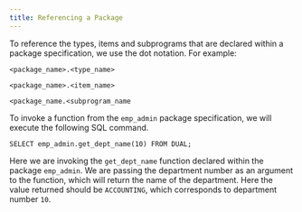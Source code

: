 ```yaml
---
title: Referencing a Package
---
```


To reference the types, items and subprograms that are declared within a
package specification, we use the dot notation. For example:

`<package_name>.<type_name>`

`<package_name>.<item_name>`

`<package_name.<subprogram_name`

To invoke a function from the `emp_admin` package specification, we will
execute the following SQL command.

``` text
SELECT emp_admin.get_dept_name(10) FROM DUAL;
```

Here we are invoking the `get_dept_name` function declared within the
package `emp_admin`. We are passing the department number as an argument
to the function, which will return the name of the department. Here the
value returned should be `ACCOUNTING`, which corresponds to department
number `10`.
